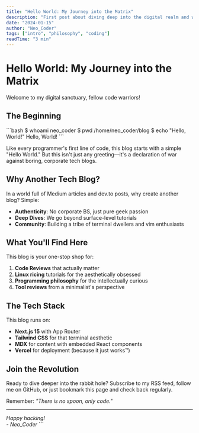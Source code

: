 ```yaml
---
title: "Hello World: My Journey into the Matrix"
description: "First post about diving deep into the digital realm and why I started this blog."
date: "2024-01-15"
author: "Neo_Coder"
tags: ["intro", "philosophy", "coding"]
readTime: "3 min"
---
```


# Hello World: My Journey into the Matrix

Welcome to my digital sanctuary, fellow code warriors! 

## The Beginning

\`\`\`bash
$ whoami
neo_coder
$ pwd
/home/neo_coder/blog
$ echo "Hello, World!"
Hello, World!
\`\`\`

Like every programmer's first line of code, this blog starts with a simple "Hello World." But this isn't just any greeting—it's a declaration of war against boring, corporate tech blogs.

## Why Another Tech Blog?

In a world full of Medium articles and dev.to posts, why create another blog? Simple:

- **Authenticity**: No corporate BS, just pure geek passion
- **Deep Dives**: We go beyond surface-level tutorials  
- **Community**: Building a tribe of terminal dwellers and vim enthusiasts

## What You'll Find Here

This blog is your one-stop shop for:

1. **Code Reviews** that actually matter
2. **Linux ricing** tutorials for the aesthetically obsessed
3. **Programming philosophy** for the intellectually curious
4. **Tool reviews** from a minimalist's perspective

## The Tech Stack

This blog runs on:
- **Next.js 15** with App Router
- **Tailwind CSS** for that terminal aesthetic
- **MDX** for content with embedded React components
- **Vercel** for deployment (because it just works™)

## Join the Revolution

Ready to dive deeper into the rabbit hole? Subscribe to my RSS feed, follow me on GitHub, or just bookmark this page and check back regularly.

Remember: *"There is no spoon, only code."*

---

*Happy hacking!*  
*- Neo_Coder*
\`\`\`
